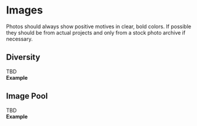 
<Meta title="Design/Images" />

# Images

Photos should always show positive motives in clear, bold colors. If possible they should be from actual projects and only from a stock photo archive if necessary.

## Diversity

TBD <br/> **Example**

## Image Pool

TBD <br/> **Example**
